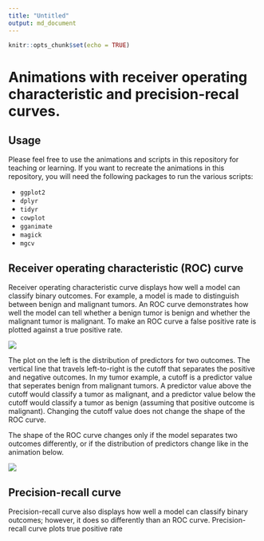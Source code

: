 ```yaml
---
title: "Untitled"
output: md_document
---
```


```r
knitr::opts_chunk$set(echo = TRUE)
```

# Animations with receiver operating characteristic and precision-recal curves. 

## Usage
Please feel free to use the animations and scripts in this repository for teaching or learning. If you want to recreate the animations in this repository, you will need the following packages to run the various scripts:

- `ggplot2`
- `dplyr`
- `tidyr`
- `cowplot`
- `gganimate`
- `magick`
- `mgcv`

## Receiver operating characteristic (ROC) curve

Receiver operating characteristic curve displays how well a model can classify binary outcomes. For example, a model is made to distinguish between benign and malignant tumors. An ROC curve demonstrates how well the model can tell whether a benign tumor is benign and whether the malignant tumor is malignant. To make an ROC curve a false positive rate is plotted against a true positive rate. 

![](cutoff.gif)

The plot on the left is the distribution of predictors for two outcomes. The vertical line that travels left-to-right is the cutoff that separates the positive and negative outcomes. In my tumor example, a cutoff is a predictor value that seperates benign from malignant tumors. A predictor value above the cutoff would classify a tumor as malignant, and a predictor value below the cutoff would classify a tumor as benign (assuming that positive outcome is malignant). Changing the cutoff value does not change the shape of the ROC curve.  

The shape of the ROC curve changes only if the model separates two outcomes differently, or if the distribution of predictors change like in the animation below.

![](ROC.gif)

## Precision-recall curve

Precision-recall curve also displays how well a model can classify binary outcomes; however, it does so differently than an ROC curve. Precision-recall curve plots true positive rate 
